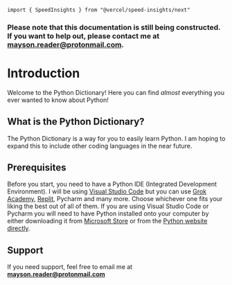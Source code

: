 ```
import { SpeedInsights } from "@vercel/speed-insights/next"
```

### Please note that this documentation is still being constructed. If you want to help out, please contact me at **mayson.reader@protonmail.com**.

# Introduction
 
Welcome to the Python Dictionary! Here you can find *almost* everything you ever wanted to know about Python!

## What is the Python Dictionary?

The Python Dictionary is a way for you to easily learn Python. I am hoping to expand this to include other coding languages in the near future.

## Prerequisites
Before you start, you need to have a Python IDE (Integrated Development Environment). I will be using [Visual Studio Code](https://code.visualstudio.com/Download) but you can use [Grok Academy](https://groklearning.com), [Replit](https://replit.com), Pycharm and many more. Choose whichever one fits your liking the best out of all of them. If you are using Visual Studio Code or Pycharm you will need to have Python installed onto your computer by either downloading it from [Microsoft Store](https://apps.microsoft.com/detail/9p7qfqmjrfp7?hl=en-gb&gl=US) or from the [Python website directly](https://www.python.org/downloads/).

## Support

If you need support, feel free to email me at **mayson.reader@protonmail.com**
